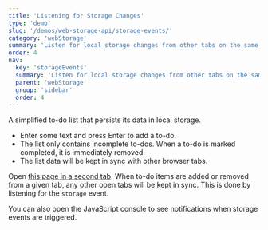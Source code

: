 ```yaml
---
title: 'Listening for Storage Changes'
type: 'demo'
slug: '/demos/web-storage-api/storage-events/'
category: 'webStorage'
summary: 'Listen for local storage changes from other tabs on the same page.'
order: 4
nav:
  key: 'storageEvents'
  summary: 'Listen for local storage changes from other tabs on the same page.'
  parent: 'webStorage'
  group: 'sidebar'
  order: 4
---
```


A simplified to-do list that persists its data in local storage.

 - Enter some text and press Enter to add a to-do.
 - The list only contains incomplete to-dos. When a to-do is marked completed, it is immediately removed.
 - The list data will be kept in sync with other browser tabs.

Open <a href="/demos/web-storage-api/storage-events" target="_blank">this page in a second tab</a>.
When to-do items are added or removed from a given tab, any other open tabs will be kept in sync. This is done by listening
for the `storage` event.

You can also open the JavaScript console to see notifications when storage events are triggered.

